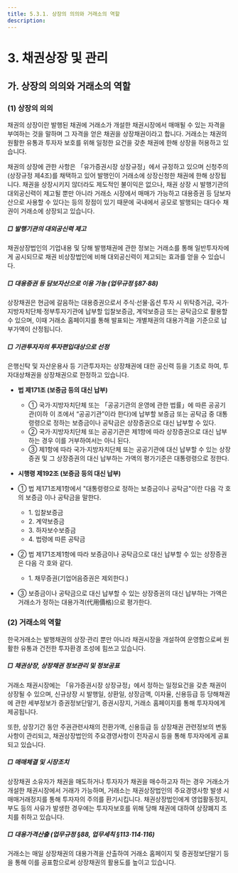 ```yaml
---
title: 5.3.1. 상장의 의의와 거래소의 역할
description:
---
```

# 3. 채권상장 및 관리

## 가. 상장의 의의와 거래소의 역할

### (1) 상장의 의의

채권의 상장이란 발행된 채권에 거래소가 개설한 채권시장에서 매매될 수 있는 자격을 부여하는 것을 말하며 그 자격을 얻은 채권을 상장채권이라고 합니다. 거래소는 채권의 원활한 유통과 투자자 보호를 위해 일정한 요건을 갖춘 채권에 한해 상장을 허용하고 있습니다.

채권의 상장에 관한 사항은 「유가증권시장 상장규정」에서 규정하고 있으며 신청주의(상장규정 제4조)를 채택하고 있어 발행인이 거래소에 상장신청한 채권에 한해 상장됩니다. 채권을 상장시키지 않더라도 제도적인 불이익은 없으나, 채권 상장 시 발행기관의 대외공신력이 제고될 뿐만 아니라 거래소 시장에서 매매가 가능하고 대용증권 등 담보자산으로 사용할 수 있다는 등의 장점이 있기 때문에 국내에서 공모로 발행되는 대다수 채권이 거래소에 상장되고 있습니다.

##### □ 발행기관의 대외공신력 제고

채권상장법인의 기업내용 및 당해 발행채권에 관한 정보는 거래소를 통해 일반투자자에게 공시되므로 채권 비상장법인에 비해 대외공신력이 제고되는 효과를 얻을 수 있습니다.

##### □ 대용증권 등 담보자산으로 이용 가능 (업무규정 §87·88)

상장채권은 현금에 갈음하는 대용증권으로서 주식·선물·옵션 투자 시 위탁증거금, 국가·지방자치단체·정부투자기관에 납부할 입찰보증금, 계약보증금 또는 공탁금으로 활용할 수 있으며, 이때 거래소 홈페이지를 통해 발표되는 개별채권의 대용가격을 기준으로 납부가액이 산정됩니다.

##### □ 기관투자자의 투자편입대상으로 선정

은행신탁 및 자산운용사 등 기관투자자는 상장채권에 대한 공신력 등을 기초로 하여, 투자대상채권을 상장채권으로 한정하고 있습니다.

<GCallout severity="info" title="보증금 등의 대신 납부 (자본시장법 §171, 시행령 §192)">

* **법 제171조 (보증금 등의 대신 납부)**
    * ① 국가·지방자치단체 또는 「공공기관의 운영에 관한 법률」에 따른 공공기관(이하 이 조에서 “공공기관”이라 한다)에 납부할 보증금 또는 공탁금 중 대통령령으로 정하는 보증금이나 공탁금은 상장증권으로 대신 납부할 수 있다.
    * ② 국가·지방자치단체 또는 공공기관은 제1항에 따라 상장증권으로 대신 납부하는 경우 이를 거부하여서는 아니 된다.
    * ③ 제1항에 따라 국가·지방자치단체 또는 공공기관에 대신 납부할 수 있는 상장증권 및 그 상장증권의 대신 납부하는 가액의 평가기준은 대통령령으로 정한다.

* **시행령 제192조 (보증금 등의 대신 납부)**

* ① 법 제171조제1항에서 "대통령령으로 정하는 보증금이나 공탁금"이란 다음 각 호의 보증금 이나 공탁금을 말한다.
    * 1\. 입찰보증금
    * 2\. 계약보증금
    * 3\. 하자보수보증금
    * 4\. 법령에 따른 공탁금
* ② 법 제171조제1항에 따라 보증금이나 공탁금으로 대신 납부할 수 있는 상장증권은 다음 각 호와 같다.
    * 1\. 채무증권(기업어음증권은 제외한다.)
* ③ 보증금이나 공탁금으로 대신 납부할 수 있는 상장증권의 대신 납부하는 가액은 거래소가 정하는 대용가격(代用價格)으로 평가한다.
</GCallout>

### (2) 거래소의 역할

한국거래소는 발행채권의 상장·관리 뿐만 아니라 채권시장을 개설하여 운영함으로써 원활한 유통과 건전한 투자환경 조성에 힘쓰고 있습니다.

##### □ 채권상장, 상장채권 정보관리 및 정보공표

거래소 채권시장에는 「유가증권시장 상장규정」에서 정하는 일정요건을 갖춘 채권이 상장될 수 있으며, 신규상장 시 발행일, 상환일, 상장금액, 이자율, 신용등급 등 당해채권에 관한 세부정보가 증권정보단말기, 증권시장지, 거래소 홈페이지를 통해 투자자에게 제공됩니다.

또한, 상장기간 동안 주권관련사채의 전환가액, 신용등급 등 상장채권 관련정보의 변동사항이 관리되고, 채권상장법인의 주요경영사항이 전자공시 등을 통해 투자자에게 공표되고 있습니다. 

##### □ 매매체결 및 시장조치

상장채권 소유자가 채권을 매도하거나 투자자가 채권을 매수하고자 하는 경우 거래소가 개설한 채권시장에서 거래가 가능하며, 거래소는 채권상장법인의 주요경영사항 발생 시 매매거래정지를 통해 투자자의 주의를 환기시킵니다. 채권상장법인에게 영업활동정지, 부도 등의 사유가 발생한 경우에는 투자자보호를 위해 당해 채권에 대하여 상장폐지 조치를 취하고 있습니다. 

##### □ 대용가격산출 (업무규정 §88, 업무세칙 §113·114·116)

거래소는 매일 상장채권의 대용가격을 산출하여 거래소 홈페이지 및 증권정보단말기 등을 통해 이를 공표함으로써 상장채권의 활용도를 높이고 있습니다.
